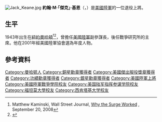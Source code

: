 {{expand|time=2016-12-20T06:23:51+00:00}}
[[File:Jack_Keane.jpg|thumb]]
'''約翰·M·「傑克」·基恩'''（{{lang-en|John M. "Jack" Keane}}，{{bd|1943年|2月1日}}）是[[美國陸軍|美國陸軍]]的一位退役上將。

==生平==
1943年出生在[[紐約|紐約]][[曼哈頓|曼哈頓]]<ref>Matthew Kaminski, Wall Street Journal, [http://online.wsj.com/news/articles/SB122186492076758643 Why the Surge Worked] {{Wayback|url=http://online.wsj.com/news/articles/SB122186492076758643 |date=20140116215146 }}, September 20, 2008</ref><ref>{{cite web |url=http://www.defense.gov/Releases/Release.aspx?ReleaseID=731 |title=存档副本 |accessdate=2015-05-18 |deadurl=yes |archiveurl=https://web.archive.org/web/20121229213343/http://www.defense.gov/releases/release.aspx?releaseid=731 |archivedate=2012-12-29 }}</ref>，曾擔任[[美國陸軍|美國陸軍]]副參謀長，後任戰爭研究所的主席。他在2001年經美國陸軍協會選為年度人物。

== 參考資料 ==
{{reflist}}

{{DEFAULTSORT:Keane, John}}
[[Category:曼哈顿人|Category:曼哈顿人]]
[[Category:銅星勳章獲得者|Category:銅星勳章獲得者]]
[[Category:美國傑出服役獎章獲得者|Category:美國傑出服役獎章獲得者]]
[[Category:功績勳章獲得者|Category:功績勳章獲得者]]
[[Category:銀星勳章獲得者|Category:銀星勳章獲得者]]
[[Category:美國陸軍上將|Category:美國陸軍上將]]
[[Category:美國陸軍戰爭學院校友|Category:美國陸軍戰爭學院校友]]
[[Category:美国陆军指挥参谋学院校友|Category:美国陆军指挥参谋学院校友]]
[[Category:福坦莫大學校友|Category:福坦莫大學校友]]
[[Category:西肯塔基大学校友|Category:西肯塔基大学校友]]